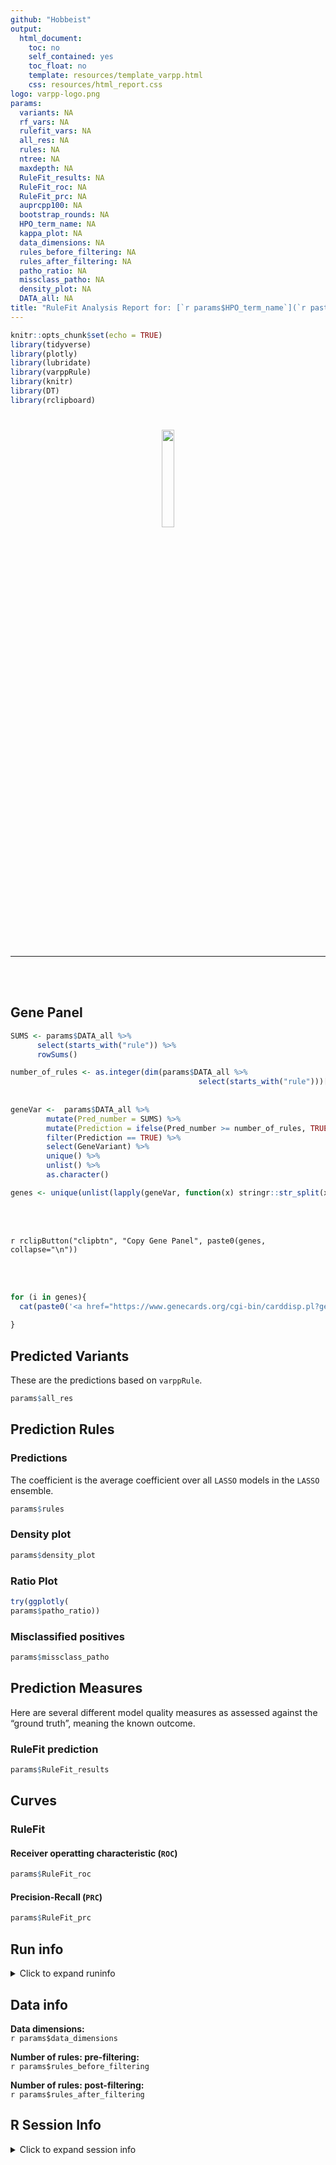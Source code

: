 ```yaml
---
github: "Hobbeist"
output: 
  html_document:
    toc: no
    self_contained: yes
    toc_float: no
    template: resources/template_varpp.html
    css: resources/html_report.css
logo: varpp-logo.png
params:
  variants: NA
  rf_vars: NA
  rulefit_vars: NA
  all_res: NA
  rules: NA
  ntree: NA
  maxdepth: NA
  RuleFit_results: NA
  RuleFit_roc: NA
  RuleFit_prc: NA
  auprcpp100: NA
  bootstrap_rounds: NA
  HPO_term_name: NA
  kappa_plot: NA
  data_dimensions: NA
  rules_before_filtering: NA
  rules_after_filtering: NA
  patho_ratio: NA
  missclass_patho: NA
  density_plot: NA
  DATA_all: NA
title: "RuleFit Analysis Report for: [`r params$HPO_term_name`](`r paste0('https://hpo.jax.org/app/browse/term/',params$HPO_term_name)`)"
---
```




```r
knitr::opts_chunk$set(echo = TRUE)
library(tidyverse)
library(plotly)
library(lubridate)
library(varppRule)
library(knitr)
library(DT)
library(rclipboard)
```

# {.tabset .tabset-fade}


<p align="center">
<img src="varpp-logo.png"  width="20%" height="20%">
</p>

<br></br>

***

<br></br>

## Gene Panel 

```r

SUMS <- params$DATA_all %>% 
      select(starts_with("rule")) %>% 
      rowSums()

number_of_rules <- as.integer(dim(params$DATA_all %>% 
                                          select(starts_with("rule")))[2])/2
      
      
geneVar <-  params$DATA_all %>% 
        mutate(Pred_number = SUMS) %>%
        mutate(Prediction = ifelse(Pred_number >= number_of_rules, TRUE, FALSE)) %>%
        filter(Prediction == TRUE) %>%
        select(GeneVariant) %>%
        unique() %>%
        unlist() %>%
        as.character()

genes <- unique(unlist(lapply(geneVar, function(x) stringr::str_split(x, "_")[[1]][1] )))
```

<br></br>

`r rclipButton("clipbtn", "Copy Gene Panel", paste0(genes, collapse="\n"))`

<br></br>

```r


      
for (i in genes){
  cat(paste0('<a href="https://www.genecards.org/cgi-bin/carddisp.pl?gene=',i,'&keywords=',i,'" target="blank_"><button class="cake"><b><h5>',i,'</h5></b></button></a>'))
  
}
```

## Predicted Variants 

These are the predictions based on `varppRule`.

```r
params$all_res
```


## Prediction Rules {.tabset .tabset-fade}

### Predictions
The coefficient is the average coefficient over all `LASSO` models in the `LASSO` ensemble.

```r
params$rules
```

### Density plot
```r
params$density_plot
```

### Ratio Plot

```r
try(ggplotly(
params$patho_ratio))
```

### Misclassified positives

```r
params$missclass_patho
```


## Prediction Measures {.tabset .tabset-pills .tabset-fade}

Here are several different model quality measures as assessed against the "ground truth", meaning the known outcome.

### RuleFit prediction
```r
params$RuleFit_results
```

## Curves {.tabset .tabset-pills .tabset-fade}

### RuleFit {.tabset .tabset-pills .tabset-fade}

#### Receiver operatting characteristic (`ROC`)

```r
params$RuleFit_roc
```

#### Precision-Recall (`PRC`)

```r
params$RuleFit_prc
```


## Run info
<details>
  <summary>Click to expand runinfo</summary>

__`ntree`:__     
`r params$ntree`    

__`max.depth`:__     
`r params$maxdepth`  

__Number of models in`LASSO` ensemble:__    
`r params$bootstrap_rounds`

</details>

## Data info

__Data dimensions:__  
`r params$data_dimensions`

__Number of rules: pre-filtering:__  
`r params$rules_before_filtering`  

__Number of rules: post-filtering:__  
`r params$rules_after_filtering`

## R Session Info
<details>
  <summary>Click to expand session info</summary>
```r
library(pander)
pander(sessionInfo(), compact = FALSE)
```
</summary>
